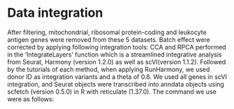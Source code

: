 # Data integration 
After filtering, mitochondrial, ribosomal protein-coding and leukocyte antigen genes were removed from these 5 datasets. Batch effect were corrected by applying following integration tools: CCA and RPCA performed in the ‘IntegrateLayers’ function which is a streamlined integrative analysis from Seurat, Harmony (version 1.2.0) as well as scVI(version 1.1.2). Followed by the tutorials of each method, when applying RunHarmony, we used donor ID as integration variants and a theta of 0.6. We used all genes in scVI integration, and Seurat objects were transcribed into anndata objects using scfetch (version 0.5.0) in R with reticulate (1.37.0). The command we use were as follows:

